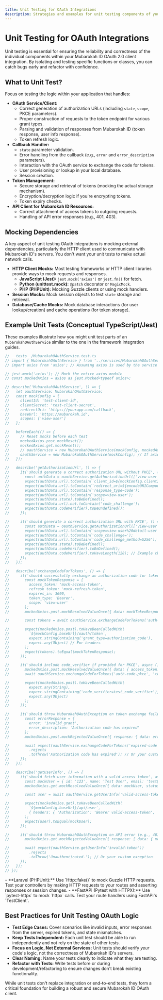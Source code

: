 ```yaml
---
title: Unit Testing for OAuth Integrations
description: Strategies and examples for unit testing components of your Mubarokah ID OAuth 2.0 client integration.
---
```


# Unit Testing for OAuth Integrations

Unit testing is essential for ensuring the reliability and correctness of the individual components within your Mubarokah ID OAuth 2.0 client integration. By isolating and testing specific functions or classes, you can catch bugs early and refactor with confidence.

## What to Unit Test?

Focus on testing the logic within your application that handles:

-   **OAuth Service/Client:**
    -   Correct generation of authorization URLs (including `state`, `scope`, PKCE parameters).
    -   Proper construction of requests to the token endpoint for various grant types.
    -   Parsing and validation of responses from Mubarokah ID (token response, user info response).
    -   Token refresh logic.
-   **Callback Handler:**
    -   `state` parameter validation.
    -   Error handling from the callback (e.g., `error` and `error_description` parameters).
    -   Interaction with the OAuth service to exchange the code for tokens.
    -   User provisioning or lookup in your local database.
    -   Session creation.
-   **Token Management:**
    -   Secure storage and retrieval of tokens (mocking the actual storage mechanism).
    -   Encryption/decryption logic if you're encrypting tokens.
    -   Token expiry checks.
-   **API Client for Mubarokah ID Resources:**
    -   Correct attachment of access tokens to outgoing requests.
    -   Handling of API error responses (e.g., 401, 403).

## Mocking Dependencies

A key aspect of unit testing OAuth integrations is mocking external dependencies, particularly the HTTP client used to communicate with Mubarokah ID's servers. You don't want your unit tests to make actual network calls.

-   **HTTP Client Mocks:** Most testing frameworks or HTTP client libraries provide ways to mock requests and responses.
    -   **JavaScript (Jest):** `jest.mock('axios')` or `jest.fn()` for fetch.
    -   **Python (unittest.mock):** `@patch` decorator or `MagicMock`.
    -   **PHP (PHPUnit):** Mocking Guzzle clients or using mock handlers.
-   **Session Mocks:** Mock session objects to test `state` storage and retrieval.
-   **Database/Cache Mocks:** Mock database interactions (for user lookup/creation) and cache operations (for token storage).

## Example Unit Tests (Conceptual TypeScript/Jest)

These examples illustrate how you might unit test parts of an `MubarokahOAuthService` similar to the one in the framework integration guides.

```typescript
// __tests__/MubarokahOAuthService.test.ts
// import { MubarokahOAuthService } from '../services/MubarokahOAuthService'; // Adjust path
// import axios from 'axios'; // Assuming axios is used by the service

// jest.mock('axios'); // Mock the entire axios module
// const mockedAxios = axios as jest.Mocked<typeof axios>;

// describe('MubarokahOAuthService', () => {
//   let oauthService: MubarokahOAuthService;
//   const mockConfig = {
//     clientId: 'test-client-id',
//     clientSecret: 'test-client-secret',
//     redirectUri: 'https://yourapp.com/callback',
//     baseUrl: 'https://mubarokah.id',
//     scopes: ['view-user']
//   };

//   beforeEach(() => {
//     // Reset mocks before each test
//     mockedAxios.post.mockReset();
//     mockedAxios.get.mockReset();
//     // oauthService = new MubarokahOAuthService(mockConfig, mockedAxios); // If passing axios instance
//     oauthService = new MubarokahOAuthService(mockConfig); // If axios is imported directly in service
//   });

//   describe('getAuthorizationUrl', () => {
//     it('should generate a correct authorization URL without PKCE', () => {
//       const authData = oauthService.getAuthorizationUrl(['view-user'], false);
//       expect(authData.url).toContain(`client_id=${mockConfig.clientId}`);
//       expect(authData.url).toContain(`redirect_uri=${encodeURIComponent(mockConfig.redirectUri)}`);
//       expect(authData.url).toContain('response_type=code');
//       expect(authData.url).toContain('scope=view-user');
//       expect(authData.state).toBeDefined();
//       expect(authData.url).not.toContain('code_challenge');
//       expect(authData.codeVerifier).toBeUndefined();
//     });

//     it('should generate a correct authorization URL with PKCE', () => {
//       const authData = oauthService.getAuthorizationUrl(['view-user', 'detail-user'], true);
//       expect(authData.url).toContain('scope=view-user%20detail-user');
//       expect(authData.url).toContain('code_challenge=');
//       expect(authData.url).toContain('code_challenge_method=S256');
//       expect(authData.state).toBeDefined();
//       expect(authData.codeVerifier).toBeDefined();
//       expect(authData.codeVerifier).toHaveLength(128); // Example check for verifier
//     });
//   });

//   describe('exchangeCodeForTokens', () => {
//     it('should successfully exchange an authorization code for tokens', async () => {
//       const mockTokenResponse = {
//         access_token: 'mock-access-token',
//         refresh_token: 'mock-refresh-token',
//         expires_in: 3600,
//         token_type: 'Bearer',
//         scope: 'view-user'
//       };
//       mockedAxios.post.mockResolvedValueOnce({ data: mockTokenResponse, status: 200 });

//       const tokens = await oauthService.exchangeCodeForTokens('auth-code-123');

//       expect(mockedAxios.post).toHaveBeenCalledWith(
//         `${mockConfig.baseUrl}/oauth/token`,
//         expect.stringContaining('grant_type=authorization_code'),
//         expect.any(Object) // For headers
//       );
//       expect(tokens).toEqual(mockTokenResponse);
//     });

//     it('should include code_verifier if provided for PKCE', async () => {
//       mockedAxios.post.mockResolvedValueOnce({ data: { access_token: 'pkce-token'}, status: 200 });
//       await oauthService.exchangeCodeForTokens('auth-code-pkce', 'test_code_verifier');

//       expect(mockedAxios.post).toHaveBeenCalledWith(
//         expect.any(String),
//         expect.stringContaining('code_verifier=test_code_verifier'),
//         expect.any(Object)
//       );
//     });

//     it('should throw MubarokahOAuthException on token exchange failure', async () => {
//       const errorResponse = {
//         error: 'invalid_grant',
//         error_description: 'Authorization code has expired'
//       };
//       mockedAxios.post.mockRejectedValueOnce({ response: { data: errorResponse, status: 400 } });

//       await expect(oauthService.exchangeCodeForTokens('expired-code'))
//         .rejects
//         .toThrow('Authorization code has expired'); // Or your custom MubarokahOAuthException
//     });
//   });

//   describe('getUserInfo', () => {
//     it('should fetch user information with a valid access token', async () => {
//       const mockUser = { id: '123', name: 'Test User', email: 'test@example.com' };
//       mockedAxios.get.mockResolvedValueOnce({ data: mockUser, status: 200 });

//       const user = await oauthService.getUserInfo('valid-access-token');

//       expect(mockedAxios.get).toHaveBeenCalledWith(
//         `${mockConfig.baseUrl}/api/user`,
//         { headers: { 'Authorization': 'Bearer valid-access-token', 'Accept': 'application/json' } }
//       );
//       expect(user).toEqual(mockUser);
//     });

//     it('should throw MubarokahOAuthException on API error (e.g., 401)', async () => {
//       mockedAxios.get.mockRejectedValueOnce({ response: { data: { message: 'Unauthenticated.'}, status: 401 } });

//       await expect(oauthService.getUserInfo('invalid-token'))
//         .rejects
//         .toThrow('Unauthenticated.'); // Or your custom exception
//     });
//   });
// });
```
<Callout type="note" title="Framework-Specific Testing">
  - **Laravel (PHPUnit):** Use `Http::fake()` to mock Guzzle HTTP requests. Test your controllers by making HTTP requests to your routes and asserting responses or session changes.
  - **FastAPI (Pytest with HTTPX):** Use `pytest-httpx` to mock `httpx` calls. Test your route handlers using FastAPI's `TestClient`.
</Callout>

## Best Practices for Unit Testing OAuth Logic

-   **Test Edge Cases:** Cover scenarios like invalid inputs, error responses from the server, expired tokens, and state mismatches.
-   **Keep Tests Independent:** Each unit test should be able to run independently and not rely on the state of other tests.
-   **Focus on Logic, Not External Services:** Unit tests should verify *your* code's logic, not the correctness of Mubarokah ID's servers.
-   **Clear Naming:** Name your tests clearly to indicate what they are testing.
-   **Refactor with Tests:** Write tests before or during development/refactoring to ensure changes don't break existing functionality.

While unit tests don't replace integration or end-to-end tests, they form a critical foundation for building a robust and secure Mubarokah ID OAuth client.
